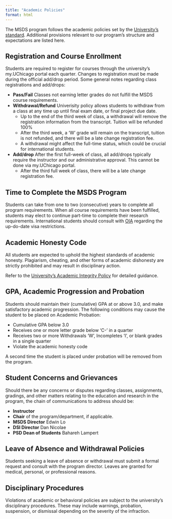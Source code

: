 ```yaml
---
title: "Academic Policies"
format: html
---
```


The MSDS program follows the academic policies set by the [University’s standard](https://studentmanual.uchicago.edu/academic-policies/). Additional provisions relevant to our program’s structure and expectations are listed here.

## Registration and Course Enrollment

Students are required to register for courses through the university’s my.UChicago portal each quarter. Changes to registration must be made during the official add/drop period. Some general notes regarding class registrations and add/drops: 

- **Pass/Fail** Classes not earning letter grades do not fulfill the MSDS course requirements.    
- **Withdrawal/Refund** Univerisity policy allows students to withdraw from a class at any time up until final exam date, or final project due date.  
  * Up to the end of the third week of class, a withdrawal will remove the registration information from the transcript. Tuition will be refunded 100%  
  * After the third week, a 'W' grade will remain on the transcript, tuition is not refunded, and there will be a late change registration fee.  
  * A withdrawal might affect the full-time status, which could be crucial for international students.  
- **Add/drop** After the first full-week of class, all add/drops typically require the instructor and our administrative approval. This cannot be done via my.UChicago portal.  
  * After the third full week of class, there will be a late change registration fee.


## Time to Complete the MSDS Program

Students can take from one to two (consecutive) years to complete all program requirements. When all course requirements have been fulfilled, students may elect to continue part-time to complete their research requirements. International students should consult with [OIA](https://internationalaffairs.uchicago.edu) regarding the up-do-date visa restrictions. 


## Academic Honesty Code

All students are expected to uphold the highest standards of academic honesty. Plagiarism, cheating, and other forms of academic dishonesty are strictly prohibited and may result in disciplinary action.

Refer to the [University’s Academic Integrity Policy](https://studentmanual.uchicago.edu/academic-policies/) for detailed guidance.


## GPA, Academic Progression and Probation

Students should maintain their (cumulative) GPA at or above 3.0, and make satisfactory academic progression. The following conditions may cause the student to be placed on Academic Probation:

- Cumulative GPA below 3.0
- Receives one or more letter grade below 'C-' in a quarter
- Receives two or more Withdrawals 'W', Incompletes 'I', or blank grades in a single quarter
- Violate the academic honesty code 

A second time the student is placed under probation will be removed from the program.


## Student Concerns and Grievances

Should there be any concerns or disputes regarding classes, assignments, gradings, and other matters relating to the education and research in the program, the chain of communications to address should be: 

- **Instructor**
- **Chair** of the program/department, if applicable.
- **MSDS Director** Edwin Lo
- **DSI Director** Dan Nicolae
- **PSD Dean of Students** Bahareh Lampert



## Leave of Absence and Withdrawal Policies

Students seeking a leave of absence or withdrawal must submit a formal request and consult with the program director. Leaves are granted for medical, personal, or professional reasons.

## Disciplinary Procedures

Violations of academic or behavioral policies are subject to the university’s disciplinary procedures. These may include warnings, probation, suspension, or dismissal depending on the severity of the infraction.

